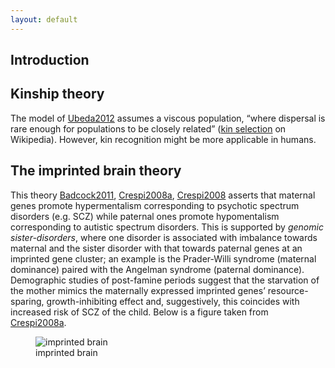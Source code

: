 ```yaml
---
layout: default
---
```


## Introduction

## Kinship theory

The model of [Ubeda2012] assumes a viscous population, "where dispersal is rare enough for populations to be closely related" ([kin selection][kin_selection] on Wikipedia).  However, kin recognition might be more applicable in humans.

## The imprinted brain theory

This theory [Badcock2011], [Crespi2008a], [Crespi2008] asserts that maternal genes promote hypermentalism corresponding to psychotic spectrum disorders (e.g. SCZ) while paternal ones promote hypomentalism corresponding to autistic spectrum disorders.  This is supported by *genomic sister-disorders*, where one disorder is associated with imbalance towards maternal and the sister disorder with that towards paternal genes at an imprinted gene cluster; an example is the Prader-Willi syndrome (maternal dominance) paired with the Angelman syndrome (paternal dominance).  Demographic studies of post-famine periods suggest that the starvation of the mother mimics the maternally expressed imprinted genes' resource-sparing, growth-inhibiting effect and, suggestively, this coincides with increased risk of SCZ of the child.  Below is a figure taken from [Crespi2008a].

![imprinted brain]({{ site.baseurl }}/assets/projects/monoallelic-brain/crespi-badcock-2008-fig3.png)

[Ubeda2012]: http://www.ncbi.nlm.nih.gov/pubmed/22519791
[Badcock2011]: http://www.ncbi.nlm.nih.gov/pubmed/22122342
[Crespi2008a]: http://www.ncbi.nlm.nih.gov/pubmed/18578904
[Crespi2008]: http://www.ncbi.nlm.nih.gov/pubmed/18783362

[kin_selection]: https://en.wikipedia.org/wiki/Kin_selection
